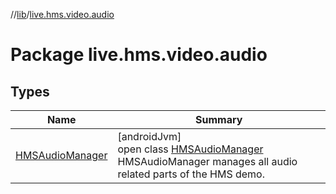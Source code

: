 //[lib](../../index)/[live.hms.video.audio](index)

# Package live.hms.video.audio

## Types

| Name                                          | Summary                                                                                                                                          |
| --------------------------------------------- | ------------------------------------------------------------------------------------------------------------------------------------------------ |
| [HMSAudioManager](-h-m-s-audio-manager/index) | [androidJvm]<br />open class [HMSAudioManager](-h-m-s-audio-manager/index)<br />HMSAudioManager manages all audio related parts of the HMS demo. |
